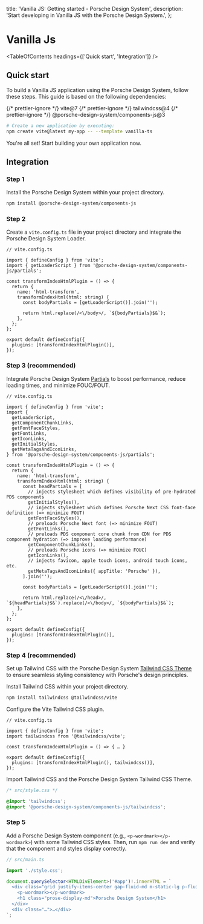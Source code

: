 
  title: 'Vanilla JS: Getting started - Porsche Design System',
  description: 'Start developing in Vanilla JS with the Porsche Design System.',
};

# Vanilla Js

<TableOfContents headings={['Quick start', 'Integration']} />

## Quick start

To build a Vanilla JS application using the Porsche Design System, follow these steps. This guide is based on the
following dependencies:

<div className="flex flex-wrap gap-static-sm my-fluid-sm">
  {/* prettier-ignore */}
  <PTag compact={true} color="notification-info-soft">vite@7</PTag>
  {/* prettier-ignore */}
  <PTag compact={true} color="notification-info-soft">tailwindcss@4</PTag>
  {/* prettier-ignore */}
  <PTag compact={true} color="notification-info-soft">@porsche-design-system/components-js@3</PTag>
</div>

```bash
# Create a new application by executing:
npm create vite@latest my-app -- --template vanilla-ts
```

You're all set! Start building your own application now.

## Integration

### Step 1

Install the Porsche Design System within your project directory.

```bash
npm install @porsche-design-system/components-js
```

### Step 2

Create a `vite.config.ts` file in your project directory and integrate the Porsche Design System Loader.

```tsx
// vite.config.ts

import { defineConfig } from 'vite';
import { getLoaderScript } from '@porsche-design-system/components-js/partials';

const transformIndexHtmlPlugin = () => {
  return {
    name: 'html-transform',
    transformIndexHtml(html: string) {
      const bodyPartials = [getLoaderScript()].join('');

      return html.replace(/<\/body>/, `${bodyPartials}$&`);
    },
  };
};

export default defineConfig({
  plugins: [transformIndexHtmlPlugin()],
});
```

### Step 3 (recommended)

Integrate Porsche Design System [Partials](/partials/introduction) to boost performance, reduce loading times, and
minimize FOUC/FOUT.

```tsx
// vite.config.ts

import { defineConfig } from 'vite';
import {
  getLoaderScript,
  getComponentChunkLinks,
  getFontFaceStyles,
  getFontLinks,
  getIconLinks,
  getInitialStyles,
  getMetaTagsAndIconLinks,
} from '@porsche-design-system/components-js/partials';

const transformIndexHtmlPlugin = () => {
  return {
    name: 'html-transform',
    transformIndexHtml(html: string) {
      const headPartials = [
        // injects stylesheet which defines visibility of pre-hydrated PDS components
        getInitialStyles(),
        // injects stylesheet which defines Porsche Next CSS font-face definition (=> minimize FOUT)
        getFontFaceStyles(),
        // preloads Porsche Next font (=> minimize FOUT)
        getFontLinks(),
        // preloads PDS component core chunk from CDN for PDS component hydration (=> improve loading performance)
        getComponentChunkLinks(),
        // preloads Porsche icons (=> minimize FOUC)
        getIconLinks(),
        // injects favicon, apple touch icons, android touch icons, etc.
        getMetaTagsAndIconLinks({ appTitle: 'Porsche' }),
      ].join('');

      const bodyPartials = [getLoaderScript()].join('');

      return html.replace(/<\/head>/, `${headPartials}$&`).replace(/<\/body>/, `${bodyPartials}$&`);
    },
  };
};

export default defineConfig({
  plugins: [transformIndexHtmlPlugin()],
});
```

### Step 4 (recommended)

Set up Tailwind CSS with the Porsche Design System [Tailwind CSS Theme](/tailwindcss/introduction) to ensure seamless
styling consistency with Porsche's design principles.

Install Tailwind CSS within your project directory.

```bash
npm install tailwindcss @tailwindcss/vite
```

Configure the Vite Tailwind CSS plugin.

```tsx
// vite.config.ts

import { defineConfig } from 'vite';
import tailwindcss from '@tailwindcss/vite';

const transformIndexHtmlPlugin = () => { … }

export default defineConfig({
  plugins: [transformIndexHtmlPlugin(), tailwindcss()],
});
```

Import Tailwind CSS and the Porsche Design System Tailwind CSS Theme.

```css
/* src/style.css */

@import 'tailwindcss';
@import '@porsche-design-system/components-js/tailwindcss';
```

### Step 5

Add a Porsche Design System component (e.g., `<p-wordmark></p-wordmark>`) with some Tailwind CSS styles. Then, run
`npm run dev` and verify that the component and styles display correctly.

```ts
// src/main.ts

import './style.css';

document.querySelector<HTMLDivElement>('#app')!.innerHTML = `
  <div class="grid justify-items-center gap-fluid-md m-static-lg p-fluid-lg bg-surface rounded-lg">
    <p-wordmark></p-wordmark>
    <h1 class="prose-display-md">Porsche Design System</h1>
  </div>
  <div class="…">…</div>
`;
```

